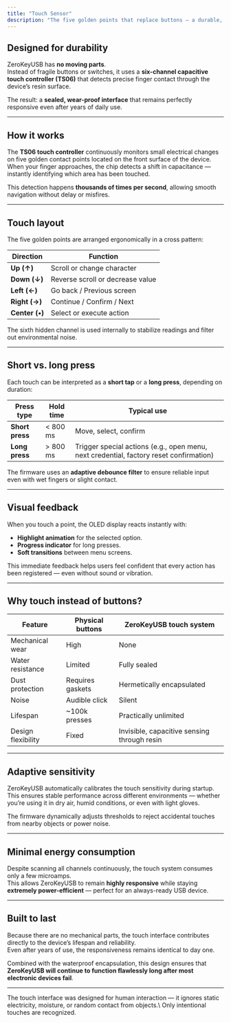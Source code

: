 ```yaml
---
title: "Touch Sensor"
description: "The five golden points that replace buttons — a durable, intuitive interface for seamless control."
---
```


## Designed for durability

ZeroKeyUSB has **no moving parts**.\
Instead of fragile buttons or switches, it uses a **six-channel capacitive touch controller (TS06)** that detects precise finger contact through the device’s resin surface.

The result: a **sealed, wear-proof interface** that remains perfectly responsive even after years of daily use.

---

## How it works

The **TS06 touch controller** continuously monitors small electrical changes on five golden contact points located on the front surface of the device.\
When your finger approaches, the chip detects a shift in capacitance — instantly identifying which area has been touched.

This detection happens **thousands of times per second**, allowing smooth navigation without delay or misfires.

---

## Touch layout

The five golden points are arranged ergonomically in a cross pattern:

| Direction      | Function                         |
| -------------- | -------------------------------- |
| **Up (↑)**     | Scroll or change character       |
| **Down (↓)**   | Reverse scroll or decrease value |
| **Left (←)**   | Go back / Previous screen        |
| **Right (→)**  | Continue / Confirm / Next        |
| **Center (•)** | Select or execute action         |

The sixth hidden channel is used internally to stabilize readings and filter out environmental noise.

---

## Short vs. long press

Each touch can be interpreted as a **short tap** or a **long press**, depending on duration:

| Press type      | Hold time | Typical use                                                                            |
| --------------- | --------- | -------------------------------------------------------------------------------------- |
| **Short press** | \< 800 ms | Move, select, confirm                                                                  |
| **Long press**  | \> 800 ms | Trigger special actions (e.g., open menu, next credential, factory reset confirmation) |

The firmware uses an **adaptive debounce filter** to ensure reliable input even with wet fingers or slight contact.

---

## Visual feedback

When you touch a point, the OLED display reacts instantly with:

- **Highlight animation** for the selected option.
- **Progress indicator** for long presses.
- **Soft transitions** between menu screens.

This immediate feedback helps users feel confident that every action has been registered — even without sound or vibration.

---

## Why touch instead of buttons?

| Feature            | Physical buttons | ZeroKeyUSB touch system                     |
| ------------------ | ---------------- | ------------------------------------------- |
| Mechanical wear    | High             | None                                        |
| Water resistance   | Limited          | Fully sealed                                |
| Dust protection    | Requires gaskets | Hermetically encapsulated                   |
| Noise              | Audible click    | Silent                                      |
| Lifespan           | ~100k presses    | Practically unlimited                       |
| Design flexibility | Fixed            | Invisible, capacitive sensing through resin |

---

## Adaptive sensitivity

ZeroKeyUSB automatically calibrates the touch sensitivity during startup.\
This ensures stable performance across different environments — whether you’re using it in dry air, humid conditions, or even with light gloves.

The firmware dynamically adjusts thresholds to reject accidental touches from nearby objects or power noise.

---

## Minimal energy consumption

Despite scanning all channels continuously, the touch system consumes only a few microamps.\
This allows ZeroKeyUSB to remain **highly responsive** while staying **extremely power-efficient** — perfect for an always-ready USB device.

---

## Built to last

Because there are no mechanical parts, the touch interface contributes directly to the device’s lifespan and reliability.\
Even after years of use, the responsiveness remains identical to day one.

Combined with the waterproof encapsulation, this design ensures that **ZeroKeyUSB will continue to function flawlessly long after most electronic devices fail**.

---

<Note>
  The touch interface was designed for human interaction — it ignores static electricity, moisture, or random contact from objects.\
  Only intentional touches are recognized.
</Note>